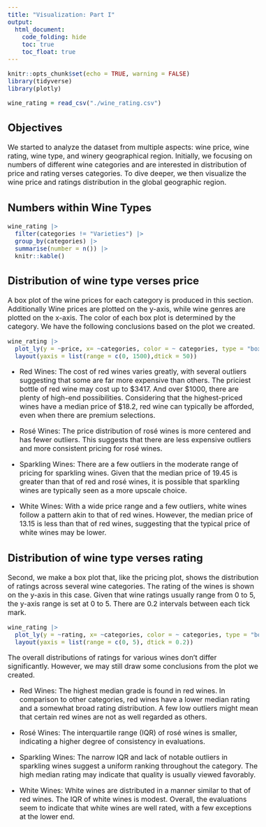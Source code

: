 ```yaml
---
title: "Visualization: Part I"
output: 
  html_document:
    code_folding: hide
    toc: true
    toc_float: true
---
```


<style type="text/css">
  body{
  font-size: 12pt;
}
</style>

```r
knitr::opts_chunk$set(echo = TRUE, warning = FALSE)
library(tidyverse)
library(plotly)

wine_rating = read_csv("./wine_rating.csv")
```

## Objectives
We started to analyze the dataset from multiple aspects: wine price, wine rating, wine type, and winery geographical region. Initially, we focusing on numbers of different wine categories and are interested in distribution of price and rating verses categories. To dive deeper, we then visualize the wine price and ratings distribution in the global geographic region.

## Numbers within Wine Types

```r
wine_rating |> 
  filter(categories != "Varieties") |> 
  group_by(categories) |> 
  summarise(number = n()) |> 
  knitr::kable()
```

## Distribution of wine type verses price

A box plot of the wine prices for each category is produced in this section. Additionally Wine prices are plotted on the y-axis, while wine genres are plotted on the x-axis. The color of each box plot is determined by the category. We have the following conclusions based on the plot we created.

```r
wine_rating |> 
  plot_ly(y = ~price, x= ~categories, color = ~ categories, type = "box", colors = "viridis") |> 
  layout(yaxis = list(range = c(0, 1500),dtick = 50))
```

* Red Wines: The cost of red wines varies greatly, with several outliers suggesting that some are far more expensive than others. The priciest bottle of red wine may cost up to $3417. And over $1000, there are plenty of high-end possibilities. Considering that the highest-priced wines have a median price of $18.2, red wine can typically be afforded, even when there are premium selections.

* Rosé Wines: The price distribution of rosé wines is more centered and has fewer outliers. This suggests that there are less expensive outliers and more consistent pricing for rosé wines.

* Sparkling Wines: There are a few outliers in the moderate range of pricing for sparkling wines. Given that the median price of 19.45 is greater than that of red and rosé wines, it is possible that sparkling wines are typically seen as a more upscale choice.

* White Wines: With a wide price range and a few outliers, white wines follow a pattern akin to that of red wines. However, the median price of 13.15 is less than that of red wines, suggesting that the typical price of white wines may be lower.

## Distribution of wine type verses rating

Second, we make a box plot that, like the pricing plot, shows the distribution of ratings across several wine categories. The rating of the wines is shown on the y-axis in this case. Given that wine ratings usually range from 0 to 5, the y-axis range is set at 0 to 5. There are 0.2 intervals between each tick mark. 

```r
wine_rating |> 
  plot_ly(y = ~rating, x= ~categories, color = ~ categories, type = "box", colors = "viridis") |> 
  layout(yaxis = list(range = c(0, 5), dtick = 0.2))
```

The overall distributions of ratings for various wines don't differ significantly. However, we may still draw some conclusions from the plot we created.

* Red Wines: The highest median grade is found in red wines. In comparison to other categories, red wines have a lower median rating and a somewhat broad rating distribution. A few low outliers might mean that certain red wines are not as well regarded as others.

* Rosé Wines: The interquartile range (IQR) of rosé wines is smaller, indicating a higher degree of consistency in evaluations. 

* Sparkling Wines: The narrow IQR and lack of notable outliers in sparkling wines suggest a uniform ranking throughout the category. The high median rating may indicate that quality is usually viewed favorably.

* White Wines: White wines are distributed in a manner similar to that of red wines. The IQR of white wines is modest. Overall, the evaluations seem to indicate that white wines are well rated, with a few exceptions at the lower end.